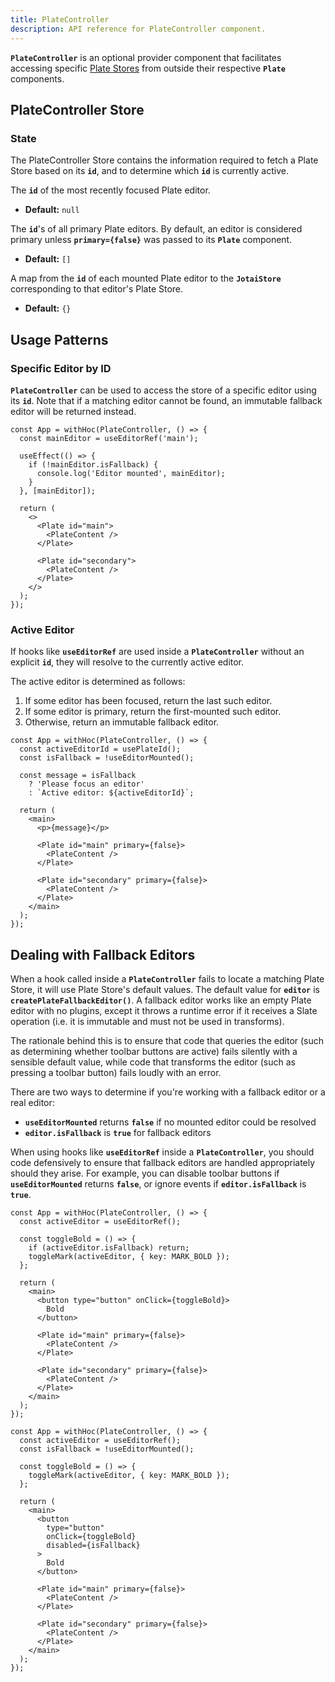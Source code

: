 ```yaml
---
title: PlateController
description: API reference for PlateController component.
---
```


**`PlateController`** is an optional provider component that facilitates accessing specific [Plate Stores](/docs/api/core/store) from outside their respective **`Plate`** components.

## PlateController Store

### State

The PlateController Store contains the information required to fetch a Plate Store based on its **`id`**, and to determine which **`id`** is currently active.

<APIAttributes>
<APIItem name="activeId" type="PlateId | null">

The **`id`** of the most recently focused Plate editor.

- **Default:** `null`

</APIItem>
<APIItem name="primaryEditorIds" type="PlateId[]">

The **`id`**'s of all primary Plate editors. By default, an editor is considered primary unless **`primary={false}`** was passed to its **`Plate`** component.

- **Default:** `[]`

</APIItem>
<APIItem name="editorStores" type="Record<PlateId, JotaiStore | null>">

A map from the **`id`** of each mounted Plate editor to the **`JotaiStore`** corresponding to that editor's Plate Store.

- **Default:** `{}`

</APIItem>
</APIAttributes>

## Usage Patterns

### Specific Editor by ID

**`PlateController`** can be used to access the store of a specific editor using its **`id`**. Note that if a matching editor cannot be found, an immutable fallback editor will be returned instead.

```tsx
const App = withHoc(PlateController, () => {
  const mainEditor = useEditorRef('main');
  
  useEffect(() => {
    if (!mainEditor.isFallback) {
      console.log('Editor mounted', mainEditor);
    }
  }, [mainEditor]);
  
  return (
    <>
      <Plate id="main">
        <PlateContent />
      </Plate>
    
      <Plate id="secondary">
        <PlateContent />
      </Plate>
    </>
  );
});
```

### Active Editor

If hooks like **`useEditorRef`** are used inside a **`PlateController`** without an explicit **`id`**, they will resolve to the currently active editor.

The active editor is determined as follows:

1. If some editor has been focused, return the last such editor.
2. If some editor is primary, return the first-mounted such editor.
3. Otherwise, return an immutable fallback editor.

```tsx
const App = withHoc(PlateController, () => {
  const activeEditorId = usePlateId();
  const isFallback = !useEditorMounted();
  
  const message = isFallback
    ? 'Please focus an editor'
    : `Active editor: ${activeEditorId}`;
  
  return (
    <main>
      <p>{message}</p>
      
      <Plate id="main" primary={false}>
        <PlateContent />
      </Plate>
    
      <Plate id="secondary" primary={false}>
        <PlateContent />
      </Plate>
    </main>
  );
});
```

## Dealing with Fallback Editors

When a hook called inside a **`PlateController`** fails to locate a matching Plate Store, it will use Plate Store's default values. The default value for **`editor`** is **`createPlateFallbackEditor()`**. A fallback editor works like an empty Plate editor with no plugins, except it throws a runtime error if it receives a Slate operation (i.e. it is immutable and must not be used in transforms).

The rationale behind this is to ensure that code that queries the editor (such as determining whether toolbar buttons are active) fails silently with a sensible default value, while code that transforms the editor (such as pressing a toolbar button) fails loudly with an error.

There are two ways to determine if you're working with a fallback editor or a real editor:

- **`useEditorMounted`** returns **`false`** if no mounted editor could be resolved
- **`editor.isFallback`** is **`true`** for fallback editors

When using hooks like **`useEditorRef`** inside a **`PlateController`**, you should code defensively to ensure that fallback editors are handled appropriately should they arise. For example, you can disable toolbar buttons if **`useEditorMounted`** returns **`false`**, or ignore events if **`editor.isFallback`** is **`true`**.

```tsx
const App = withHoc(PlateController, () => {
  const activeEditor = useEditorRef();
  
  const toggleBold = () => {
    if (activeEditor.isFallback) return;
    toggleMark(activeEditor, { key: MARK_BOLD });
  };
  
  return (
    <main>
      <button type="button" onClick={toggleBold}>
        Bold
      </button>
      
      <Plate id="main" primary={false}>
        <PlateContent />
      </Plate>
    
      <Plate id="secondary" primary={false}>
        <PlateContent />
      </Plate>
    </main>
  );
});
```

```tsx
const App = withHoc(PlateController, () => {
  const activeEditor = useEditorRef();
  const isFallback = !useEditorMounted();
  
  const toggleBold = () => {
    toggleMark(activeEditor, { key: MARK_BOLD });
  };
  
  return (
    <main>
      <button
        type="button"
        onClick={toggleBold}
        disabled={isFallback}
      >
        Bold
      </button>
      
      <Plate id="main" primary={false}>
        <PlateContent />
      </Plate>
    
      <Plate id="secondary" primary={false}>
        <PlateContent />
      </Plate>
    </main>
  );
});
```

